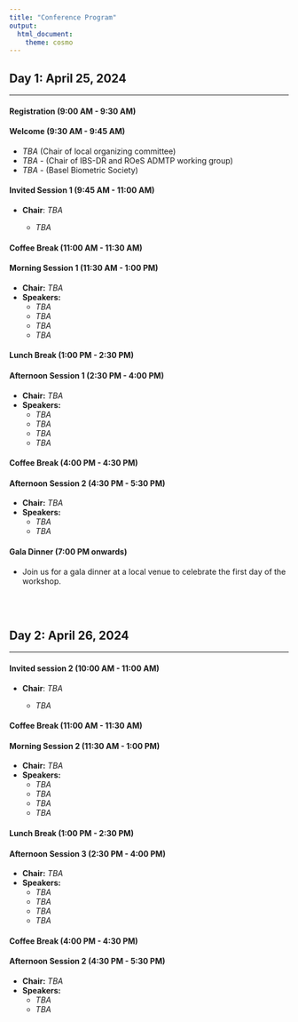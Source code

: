 ---
title: "Conference Program"
output:
  html_document:
    theme: cosmo
---

<style type="text/css">
h1.title {
  font-size: 36px;
  color: DarkRed;
  text-align: center;
}
</style>
  
<!-- # Adaptive Designs and Multiple Testing Procedures Workshop -->  
  
## **Day 1: April 25, 2024**

<hr>

#### Registration (9:00 AM - 9:30 AM)

#### Welcome (9:30 AM - 9:45 AM)

  - *TBA* (Chair of local organizing committee)
  - *TBA* - (Chair of IBS-DR and ROeS ADMTP working group)
  - *TBA* - (Basel Biometric Society)
  
#### Invited Session 1 (9:45 AM - 11:00 AM)

- **Chair**: *TBA*

  - *TBA*

  
#### Coffee Break (11:00 AM - 11:30 AM)
  
#### Morning Session 1 (11:30 AM - 1:00 PM)

- **Chair:** *TBA*
- **Speakers:**
  - *TBA*
  - *TBA*
  - *TBA*
  - *TBA*
  
#### Lunch Break (1:00 PM - 2:30 PM)
  
#### Afternoon Session 1 (2:30 PM - 4:00 PM)

- **Chair:** *TBA*
- **Speakers:**
  - *TBA*
  - *TBA*
  - *TBA*
  - *TBA*
  
#### Coffee Break (4:00 PM - 4:30 PM)
  
#### Afternoon Session 2 (4:30 PM - 5:30 PM)

- **Chair:** *TBA*
- **Speakers:**
  - *TBA*
  - *TBA*
  
#### Gala Dinner (7:00 PM onwards)

- Join us for a gala dinner at a local venue to celebrate the first day of the workshop.

</br>
</br>

## **Day 2: April 26, 2024**

<hr>

#### Invited session 2 (10:00 AM - 11:00 AM)

- **Chair**: *TBA*

  - *TBA*

#### Coffee Break (11:00 AM - 11:30 AM)
  
#### Morning Session 2 (11:30 AM - 1:00 PM)

- **Chair:** *TBA*
- **Speakers:**
  - *TBA*
  - *TBA*
  - *TBA*
  - *TBA*
  
#### Lunch Break (1:00 PM - 2:30 PM)
  
#### Afternoon Session 3 (2:30 PM - 4:00 PM)

- **Chair:** *TBA*
- **Speakers:**
  - *TBA*
  - *TBA*
  - *TBA*
  - *TBA*
  
#### Coffee Break (4:00 PM - 4:30 PM)
  
#### Afternoon Session 2 (4:30 PM - 5:30 PM)

- **Chair:** *TBA*
- **Speakers:**
  - *TBA*
  - *TBA*

  
